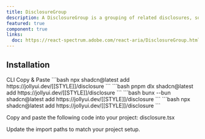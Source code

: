 ```yaml
---
title: DisclosureGroup
description: A DisclosureGroup is a grouping of related disclosures, sometimes called an Accordion. It supports both single and multiple expanded items.
featured: true
component: true
links:
  doc: https://react-spectrum.adobe.com/react-aria/DisclosureGroup.html
---
```


<ComponentPreview name="disclosure-group" />

## Installation

<Tabs defaultValue="cli">

<TabsList>
  <TabsTrigger value="cli">CLI</TabsTrigger>
  <TabsTrigger value="manual">Copy & Paste</TabsTrigger>
</TabsList>

<TabsContent value="cli">

<PackageManagerTabs>
  <PackageManagerContent value="npm">
    ```bash
    npx shadcn@latest add https://jollyui.dev/[[STYLE]]/disclosure
    ```
  </PackageManagerContent>
  <PackageManagerContent value="pnpm">
    ```bash
    pnpm dlx shadcn@latest add https://jollyui.dev/[[STYLE]]/disclosure
    ```

  </PackageManagerContent>
  <PackageManagerContent value="bun">
    ```bash
    bunx --bun shadcn@latest add https://jollyui.dev/[[STYLE]]/disclosure
    ```
  </PackageManagerContent>
  <PackageManagerContent value="yarn">
    ```bash 
    npx shadcn@latest add https://jollyui.dev/[[STYLE]]/disclosure 
    ```
  </PackageManagerContent>
</PackageManagerTabs>

</TabsContent>

<TabsContent value="manual">

<Steps>

<Step>Copy and paste the following code into your project: disclosure.tsx</Step>

<ComponentSource name="disclosure" />

<Step>Update the import paths to match your project setup.</Step>

</Steps>

</TabsContent>

</Tabs>
